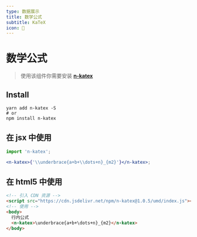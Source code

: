 ```yaml
---
type: 数据展示
title: 数学公式
subtitle: KaTeX
icon: 🔱
---
```


# 数学公式

> 使用该组件你需要安装 **[n-katex](https://www.npmjs.com/package/n-katex)**

## Install

```shell
yarn add n-katex -S
# or
npm install n-katex
```

## 在 jsx 中使用

```jsx
import 'n-katex';

<n-katex>{'\\underbrace{a+b+\\dots+n}_{m2}'}</n-katex>;
```

## 在 html5 中使用

```html
<!-- 引入 CDN 资源 -->
<script src="https://cdn.jsdelivr.net/npm/n-katex@1.0.5/umd/index.js"></script>
<!-- 使用 -->
<body>
  行内公式
  <n-katex>\underbrace{a+b+\dots+n}_{m2}</n-katex>
</body>
```
